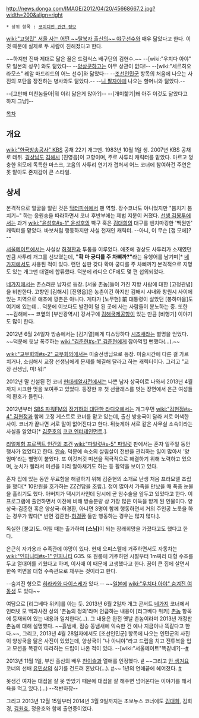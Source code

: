 http://news.donga.com/IMAGE/2012/04/20/45668667.2.jpg?width=200&align=right
 * 상위 항목 : [[코미디언 관련 정보]]
[[wiki:"고영민" 서울 사는 어떤 ~~탈북자 출신의~~ 야구선수]]와 매우 닮았다고 한다. 이것 때문에 실제로 두 사람이 친해졌다고 한다.

~~하지만 진짜 제대로 닮은 꼴은 드림식스 배구단의 김현수.~~
--[wiki:"우치다 아야" 모 일본의 성우] 와도 닮았다--
--[[양상쿤]]하고는 아무 상관이 없다!--
--[wiki:"세르히오 라모스" 레알 마드리드의 어느 선수]와 닮았다--
--[[조선인민군]] 항목의 처음에 나오는 사진의 포탄을 장전하는 병사와도 닮았다.--
--[[니 팔자야]]에 나오는 할머니와 닮았다.--

--[고만해 미친놈들아|뭐 이리 닮은게 많아?]-- --[개미핥기|왜 아주 이것도 닮았다고 하지 그냥]--

[[목차]]

== 개요 ==
[[wiki:"한국방송공사" KBS]] 공채 22기 개그맨. 1983년 10월 1일 생. 2007년 KBS 공채로 데뷔. [[경상남도]] [[김해시]] [진영읍]이 고향이며, 주로 사투리 캐릭터를 맡았다. 마르고 껑충한 외모에 독특한 마스크, 고음의 사투리 연기가 겹쳐서 어느 코너에 참여하건 주연은 못 맡아도 존재감이 큰 스타일.

== 상세 ==
본격적으로 얼굴을 알린 것은 [[닥터피쉬]]에서 팬 역할. 장수코너도 아니었지만 "붐치기 붐치기~" 하는 응원송을 따라하면서 코너 후반부에는 제법 지분이 커졌다. [[선생 김봉투]]에서는 과거 [[wiki:"윤성호#s-1" 윤성호]]의 빡구 혹은 [[김대희]]의 대구를 벤치마킹한 '백원만' 캐릭터를 맡았다. 바보처럼 행동하지만 사실 천재인 캐릭터. --아니, 이 무슨 [갭 모에]?--

[[서울메이트]]에서는 사실상 [[허경환]]과 투톱을 이루었다. 애초에 경상도 사투리가 소재였던 만큼 사투리 개그를 선보였는데, '''"확 마 궁디를 주 차삐까?"'''라는 유행어를 남기며[* [[네가지]]에서도 사용된 적이 있다. 런던 심판 갖다 확마 궁디를 주 차삐까?] 본격적으로 지명도 있는 개그맨 대열에 합류했다. 덕분에 라디오 CF에도 몇 편 섭외되었다.

[[네가지]]에서는 촌스러운 남자로 등장. [서울 촌놈]들이 가진 지방 사람에 대한 [고정관념]을 비판한다. 고향인 [김해시] [진영읍]은 농촌이긴 하지만 김해시 시내와 창원시 사이에 있는 지역으로 애초에 깡촌은 아니다. 게다가 [노무현] 前 대통령이 살았던 [봉하마을]도 여기에 있는데… 덕분에 이보다도 발전이 덜 된 곳에 사는 사람들이 분노하는 중. 또한 ~~김해에~~ 코옆의 [부산광역시] 강서구에 [[김해국제공항]]이 있는 만큼 [비행기] 이야기도 많이 한다. 

2012년 6월 24일자 방송에서는 [김기열]에게 디스당하다 [[시조새]]라는 별명을 얻었다. ~~덕분에 뒷날 폭주하는 [[wiki:"김준현#s-1" 김준현]]에게 잡아먹힐 뻔했다(…).~~

[[wiki:"교무회의#s-2" 교무회의]]에서는 미술선생님으로 등장. 미술시간에 다른 걸 가르치거나, 소심해서 교장 선생님에게 문제를 해결해 달라고 하는 캐릭터이다. 그리고 "교장 선생님, 미! 워!"

2012년 말 신설된 전 코너 [[현대레알사전]]에서는 나쁜 남자 상국이로 나와서 2013년 4월까지 시크한 멋을 보여주고 있었다. 등장한 후 첫 선글래스를 벗는 장면에서 은근 여성들의 환호가 들린다.

2012년부터 [[SBS 파워FM]]의 [[장기하의 대단한 라디오]]에서는 개그우먼 [[wiki:"김현정#s-4" 김현정]]과 함께 고정 게스트로 코너를 맡고 있는데, 출신 방송국이 달라 서로 어색한 사이. 코너가 끝나면 서로 말이 없어진다고 한다. 뒤늦게야 서로 같은 사무실 소속이라는 사실을 알았다[* [[김준호]]의 [[코코 엔터테인먼트]].].

[[리얼체험 프로젝트 인간의 조건]] [[wiki:"파일럿#s-5" 파일럿]] 판에서는 혼자 일주일 동안 행사가 없었다고 한다. [[안습]]. 덕분에 숙소의 살림살이 전반을 관리하는 일이 많아서 '양엄마'라는 별명이 붙었다. 또 이것저것 미션을 적극적으로 해결하기 위해 노력하고 있으며, 눈치가 빨라서 미션을 미리 알아채기도 하는 등 활약을 보이고 있다.

혼자 집에 있는 동안 무료함을 해결하기 위해 김준현의 소개로 난생 처음 프라모델 조립을 했다[* 10만원을 호가하는 ZZ건담을 조립.]. 정이 많아서 가족을 만났을 때 폭풍 눈물을 흘리기도 했다. 아버지가 택시기사인데 당시에 곧 암수술을 앞두고 있었다고 한다. 이 프로그램에 출연하면서 이전에 비해 방송분량 상 가장 많은 이득을 받게 된 인물이다. 양상국-김준현 혹은 양상국-허경환, 아니면 3명이 함께 행동하면서 거의 주인공 노릇을 하는 경우가 많다[* 반면 김준현-[[허경환]] 둘만 행동하는 경우는 많지 많다.].

독실한 [불교]도. 어릴 때는 출가하여 '''[스님]'''이 되는 장래희망을 가졌다고도 했다고 한다.

은근히 자가용과 수족관에 야망이 있다. 현재 오피스텔에 거주하면서도 자동차는 [[wiki:"인피니티#s-1" 인피니티]] G35. 또 원룸에 거주하던 시절부터 1m짜리 대형 수조를 두고 열대어를 키웠다고 하며, 이사때 이 때문에 고생했다고 한다. 꿈이 큰 집에 살면서 한쪽 벽면을 대형 수족관으로 채우는 것이라고 한다.

--숨겨진 형으로 [[히라카와 다이스케]]가 있다.--
~~[[일본]]에 [[wiki:"우치다 아야" 숨겨진 여동생]] 도 있다~~

여담으로 [리그베다 위키]를 아는 듯. 2013년 6월 2일자 개그 콘서트 [[네가지]] 코너에서 인터넷 모 백과사전 상의 '촌놈의 정의'라며 언급하는 내용이 [리그베다 위키] [[촌놈]] 항목에 등재되어 있는 내용과 일치한다(...). 그 내용은 완전 옛날 촌놈이라며 2013년 개정판 촌놈에 대해 설명했다. ~~흙냄새, 짐승 똥냄새에 익숙한 건 예나 지금이나 똑같다고 한다.~~, 그리고, 2013년 4월 28일자에서도 [조선인민군] 항목에 나오는 인민군의 사진이 양상국을 닮은 사진이 있었는데, 양상국이 "나 아니야"라고 드립을 치고 전투복을 입고 모션을 똑같이 따라하는 드립이 나온 적이 있다. --[wiki:"서울메이트"똑같네?]--[http://m.blog.naver.com/higejin1000/220229856619 #]

2013년 11월 1일, 부산 출신의 배우 [[천이슬]]과 열애를 인정했다. [http://media.daum.net/entertain/star/newsview?newsid=20131101102113794 #] ~~그리고 [[안 생겨요]] 코너의 선배 [[유민상]]의 심기를 건드려 혼났다(...). [http://news.naver.com/main/read.nhn?mode=LSD&mid=sec&sid1=106&oid=112&aid=0002487458 #]~~
1년의 연애끝에 헤어졌다. [http://m.news.naver.com/read.nhn?sid1=106&oid=382&aid=0000289249 #]

못생긴 여자는 대접을 잘 못 받았기 때문에 대접을 잘 해주면 넘어온다는 이야기를 해서 욕을 먹고 있다.(...) --적반하장--

그리고 2013년 12월 15일부터 2014년 3월 9일까지는 초보뉴스 코너에도 [[김대희]], 김회경, [[김원효]], 정윤호와 함께 출연중이었다. 

